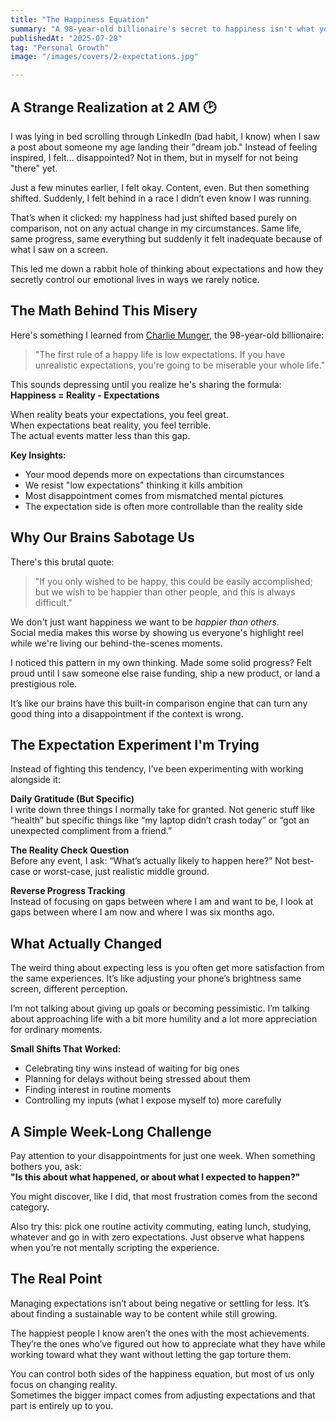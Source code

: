 ```yaml
---
title: "The Happiness Equation"
summary: "A 98-year-old billionaire's secret to happiness isn't what you'd expect. Here's why lowering your expectations might be the key to actually enjoying your life."
publishedAt: "2025-07-28"
tag: "Personal Growth"
image: "/images/covers/2-expectations.jpg"

---
```


## A Strange Realization at 2 AM 🕑

I was lying in bed scrolling through LinkedIn (bad habit, I know) when I saw a post about someone my age landing their "dream job." Instead of feeling inspired, I felt... disappointed? Not in them, but in myself for not being "there" yet.

Just a few minutes earlier, I felt okay. Content, even. But then something shifted. Suddenly, I felt behind in a race I didn’t even know I was running.

That’s when it clicked: my happiness had just shifted based purely on comparison, not on any actual change in my circumstances. Same life, same progress, same everything but suddenly it felt inadequate because of what I saw on a screen.

This led me down a rabbit hole of thinking about expectations and how they secretly control our emotional lives in ways we rarely notice.

## The Math Behind This Misery

Here's something I learned from [Charlie Munger](https://en.wikipedia.org/wiki/Charlie_Munger), the 98-year-old billionaire:  
> "The first rule of a happy life is low expectations. If you have unrealistic expectations, you're going to be miserable your whole life."

This sounds depressing until you realize he's sharing the formula:  
**Happiness = Reality - Expectations**

When reality beats your expectations, you feel great.  
When expectations beat reality, you feel terrible.  
The actual events matter less than this gap.

**Key Insights:**
- Your mood depends more on expectations than circumstances  
- We resist "low expectations" thinking it kills ambition  
- Most disappointment comes from mismatched mental pictures  
- The expectation side is often more controllable than the reality side  

## Why Our Brains Sabotage Us

There's this brutal quote:  
> "If you only wished to be happy, this could be easily accomplished; but we wish to be happier than other people, and this is always difficult."

We don't just want happiness we want to be *happier than others.*  
Social media makes this worse by showing us everyone's highlight reel while we're living our behind-the-scenes moments.

I noticed this pattern in my own thinking. Made some solid progress? Felt proud until I saw someone else raise funding, ship a new product, or land a prestigious role.  

It’s like our brains have this built-in comparison engine that can turn any good thing into a disappointment if the context is wrong.

## The Expectation Experiment I'm Trying

Instead of fighting this tendency, I've been experimenting with working alongside it:

**Daily Gratitude (But Specific)**  
I write down three things I normally take for granted. Not generic stuff like “health” but specific things like “my laptop didn’t crash today” or “got an unexpected compliment from a friend.”

**The Reality Check Question**  
Before any event, I ask: “What’s actually likely to happen here?” Not best-case or worst-case, just realistic middle ground.

**Reverse Progress Tracking**  
Instead of focusing on gaps between where I am and want to be, I look at gaps between where I am now and where I was six months ago.

## What Actually Changed

The weird thing about expecting less is you often get more satisfaction from the same experiences. It’s like adjusting your phone’s brightness same screen, different perception.

I’m not talking about giving up goals or becoming pessimistic. I’m talking about approaching life with a bit more humility and a lot more appreciation for ordinary moments.

**Small Shifts That Worked:**
- Celebrating tiny wins instead of waiting for big ones  
- Planning for delays without being stressed about them  
- Finding interest in routine moments  
- Controlling my inputs (what I expose myself to) more carefully  

## A Simple Week-Long Challenge

Pay attention to your disappointments for just one week. When something bothers you, ask:  
**"Is this about what happened, or about what I expected to happen?"**

You might discover, like I did, that most frustration comes from the second category.

Also try this: pick one routine activity commuting, eating lunch, studying, whatever and go in with zero expectations. Just observe what happens when you’re not mentally scripting the experience.

## The Real Point

Managing expectations isn’t about being negative or settling for less. It’s about finding a sustainable way to be content while still growing.

The happiest people I know aren’t the ones with the most achievements.  
They’re the ones who’ve figured out how to appreciate what they have while working toward what they want without letting the gap torture them.

You can control both sides of the happiness equation, but most of us only focus on changing reality.  
Sometimes the bigger impact comes from adjusting expectations and that part is entirely up to you.
